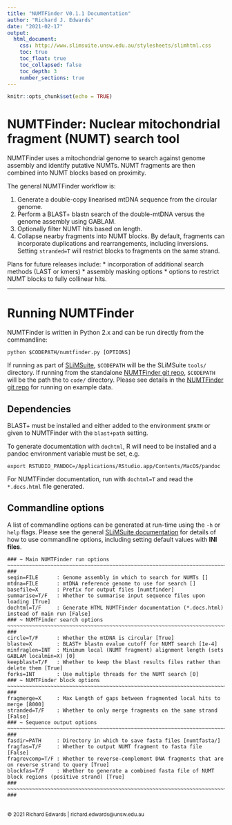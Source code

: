 ```yaml
---
title: "NUMTFinder V0.1.1 Documentation"
author: "Richard J. Edwards"
date: "2021-02-17"
output:
  html_document:
    css: http://www.slimsuite.unsw.edu.au/stylesheets/slimhtml.css
    toc: true
    toc_float: true
    toc_collapsed: false
    toc_depth: 3
    number_sections: true
---
```



```r
knitr::opts_chunk$set(echo = TRUE)
```


<a name="Top" />


# NUMTFinder: Nuclear mitochondrial fragment (NUMT) search tool

NUMTFinder uses a mitochondrial genome to search against genome assembly and identify putative NUMTs. NUMT fragments
are then combined into NUMT blocks based on proximity.

The general NUMTFinder workflow is:

1. Generate a double-copy linearised mtDNA sequence from the circular genome.
2. Perform a BLAST+ blastn search of the double-mtDNA versus the genome assembly using GABLAM.
3. Optionally filter NUMT hits based on length.
4. Collapse nearby fragments into NUMT blocks. By default, fragments can incorporate duplications and rearrangements,
including inversions. Setting `stranded=T` will restrict blocks to fragments on the same strand.

Plans for future releases include:
* incorporation of additional search methods (LAST or kmers)
* assembly masking options
* options to restrict NUMT blocks to fully collinear hits.

---

# Running NUMTFinder

NUMTFinder is written in Python 2.x and can be run directly from the commandline:

    python $CODEPATH/numtfinder.py [OPTIONS]

If running as part of [SLiMSuite](http://slimsuite.blogspot.com/), `$CODEPATH` will be the SLiMSuite `tools/`
directory. If running from the standalone [NUMTFinder git repo](https://github.com/slimsuite/numtfinder), `$CODEPATH`
will be the path the to `code/` directory. Please see details in the [NUMTFinder git repo](https://github.com/slimsuite/numtfinder)
for running on example data.

## Dependencies

BLAST+ must be installed and either added to the environment `$PATH` or given to NUMTFinder with the `blast+path` setting.

To generate documentation with `dochtml`, R will need to be installed and a pandoc environment variable must be set, e.g.

    export RSTUDIO_PANDOC=/Applications/RStudio.app/Contents/MacOS/pandoc

For NUMTFinder documentation, run with `dochtml=T` and read the `*.docs.html` file generated.

## Commandline options

A list of commandline options can be generated at run-time using the `-h` or `help` flags. Please see the general
[SLiMSuite documentation](http://slimsuite.blogspot.com/2013/08/command-line-options.html) for details of how to
use commandline options, including setting default values with **INI files**.

```
### ~ Main NUMTFinder run options ~~~~~~~~~~~~~~~~~~~~~~~~~~~~~~~~~~~~~~~~~~~~~~~~~~~~~~~~~~~~~~~~~~~~~~~~~~~~~~~ ###
seqin=FILE      : Genome assembly in which to search for NUMTs []
mtdna=FILE      : mtDNA reference genome to use for search []
basefile=X      : Prefix for output files [numtfinder]
summarise=T/F   : Whether to summarise input sequence files upon loading [True]
dochtml=T/F     : Generate HTML NUMTFinder documentation (*.docs.html) instead of main run [False]
### ~ NUMTFinder search options ~~~~~~~~~~~~~~~~~~~~~~~~~~~~~~~~~~~~~~~~~~~~~~~~~~~~~~~~~~~~~~~~~~~~~~~~~~~~~~~~~ ###
circle=T/F      : Whether the mtDNA is circular [True]
blaste=X        : BLAST+ blastn evalue cutoff for NUMT search [1e-4]
minfraglen=INT  : Minimum local (NUMT fragment) alignment length (sets GABLAM localmin=X) [0]
keepblast=T/F   : Whether to keep the blast results files rather than delete them [True]
forks=INT       : Use multiple threads for the NUMT search [0]
### ~ NUMTFinder block options ~~~~~~~~~~~~~~~~~~~~~~~~~~~~~~~~~~~~~~~~~~~~~~~~~~~~~~~~~~~~~~~~~~~~~~~~~~~~~~~~~~ ###
fragmerge=X     : Max Length of gaps between fragmented local hits to merge [8000]
stranded=T/F    : Whether to only merge fragments on the same strand [False]
### ~ Sequence output options ~~~~~~~~~~~~~~~~~~~~~~~~~~~~~~~~~~~~~~~~~~~~~~~~~~~~~~~~~~~~~~~~~~~~~~~~~~~~~~~~~~~ ###
fasdir=PATH     : Directory in which to save fasta files [numtfasta/]
fragfas=T/F     : Whether to output NUMT fragment to fasta file [False]
fragrevcomp=T/F : Whether to reverse-complement DNA fragments that are on reverse strand to query [True]
blockfas=T/F    : Whether to generate a combined fasta file of NUMT block regions (positive strand) [True]
### ~~~~~~~~~~~~~~~~~~~~~~~~~~~~~~~~~~~~~~~~~~~~~~~~~~~~~~~~~~~~~~~~~~~~~~~~~~~~~~~~~~~~~~~~~~~~~~~~~~~~~~~~~~~~~ ###
```


<br>
<small>&copy; 2021 Richard Edwards | richard.edwards@unsw.edu.au</small>
